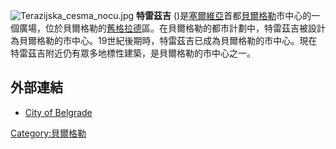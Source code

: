 [[File:Terazijska_cesma_nocu.jpg|thumb]]
'''特雷茲吉''' ({{lang-sr|Теразије}})是[[塞爾維亞|塞爾維亞]]首都[[貝爾格勒|貝爾格勒]]市中心的一個廣場，位於貝爾格勒的[[舊格拉德|舊格拉德]]區。在貝爾格勒的都市計劃中，特雷茲吉被設計為貝爾格勒的市中心。19世紀後期時，特雷茲吉已成為貝爾格勒的市中心。現在特雷茲吉附近仍有眾多地標性建築，是貝爾格勒的市中心之一。
==外部連結==
*[http://www.beograd.rs/cms/view.php?id=220 City of Belgrade] {{Wayback|url=http://www.beograd.rs/cms/view.php?id=220 |date=20130921221817 }}
{{coord|44.81361|N|20.46111|E|source:dewiki_region:RS-00_scale:650_type:landmark|format=dms|display=title}}
{{commonscat|Terazije}}
[[Category:貝爾格勒|Category:貝爾格勒]]